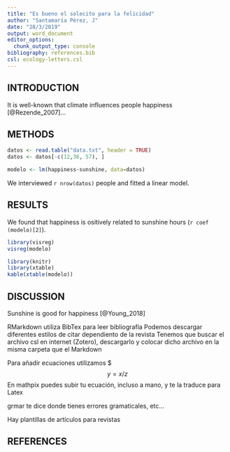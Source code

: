 ```yaml
---
title: "Es bueno el solecito para la felicidad"
author: "Santamaría Pérez, J"
date: "28/3/2019"
output: word_document
editor_options: 
  chunk_output_type: console
bibliography: references.bib
csl: ecology-letters.csl
---
```


## INTRODUCTION

It is well-known that climate influences people happiness [@Rezende_2007]...

## METHODS 

```r
datos <- read.table("data.txt", header = TRUE)
datos <- datos[-c(12,36, 57), ]
```

```r
modelo <- lm(happiness~sunshine, data=datos)
```

We interviewed `r nrow(datos)` people and fitted a linear model.


## RESULTS

We found that happiness is ositively related to sunshine hours (`r coef (modelo)[2]`).


```r
library(visreg)
visreg(modelo)
```

```r
library(knitr)
library(xtable)
kable(xtable(modelo))
```


## DISCUSSION

Sunshine is good for happiness [@Young_2018]


RMarkdown utiliza BibTex para leer bibliografía
Podemos descargar diferentes estilos de citar dependiento de la revista
Tenemos que buscar el archivo csl en internet (Zotero), descargarlo y colocar dicho archivo en la misma carpeta que el Markdown


###########
Para añadir ecuaciones utilizamos $
$$
y=x/z
$$
En mathpix puedes subir tu ecuación, incluso a mano, y te la traduce para Latex

grmar te dice donde tienes errores gramaticales, etc...

Hay plantillas de artículos para revistas


## REFERENCES
